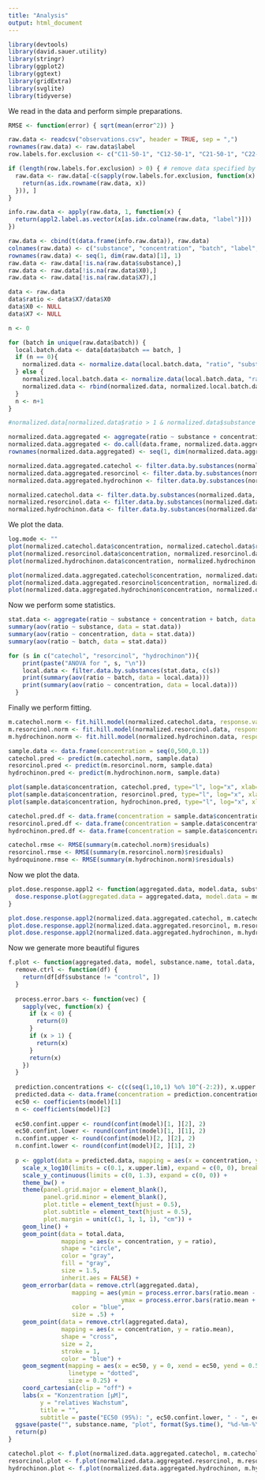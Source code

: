 ```yaml
---
title: "Analysis"
output: html_document
---
```


```r
library(devtools)
library(david.sauer.utility)
library(stringr)
library(ggplot2)
library(ggtext)
library(gridExtra)
library(svglite)
library(tidyverse)
```

We read in the data and perform simple preparations.
```r
RMSE <- function(error) { sqrt(mean(error^2)) }

raw.data <- readcsv("observations.csv", header = TRUE, sep = ",")
rownames(raw.data) <- raw.data$label
row.labels.for.exclusion <- c("C11-50-1", "C12-50-1", "C21-50-1", "C22-50-1", "C31-50-1", "C32-50-1", "C11-75-1", "C12-75-1", "C21-75-1", "C22-75-1", "C31-75-1", "C32-75-1", "R11-50-1", "R12-50-1", "R21-50-1", "R22-50-1", "R31-50-1", "R32-50-1", "R11-100-1", "R12-100-1", "R21-100-1", "R22-100-1", "R31-100-1", "R32-100-1", "H11-50-1", "H12-50-1", "H21-50-1", "H22-50-1", "H31-50-1", "H32-50-1", "H11-100-1", "H12-100-1", "H21-100-1", "H22-100-1", "H31-100-1", "H32-100-1") # controlls which measurements are excluded (provide labels as in data file)

if (length(row.labels.for.exclusion) > 0) { # remove data specified by row.labels.for.exclusion
  raw.data <- raw.data[-c(sapply(row.labels.for.exclusion, function(x) {
    return(as.idx.rowname(raw.data, x))
  })), ]
}

info.raw.data <- apply(raw.data, 1, function(x) {
  return(appl2.label.as.vector(x[as.idx.colname(raw.data, "label")]))
})

raw.data <- cbind(t(data.frame(info.raw.data)), raw.data)
colnames(raw.data) <- c("substance", "concentration", "batch", "label", "X0", "X7")
rownames(raw.data) <- seq(1, dim(raw.data)[1], 1)
raw.data <- raw.data[!is.na(raw.data$substance),]
raw.data <- raw.data[!is.na(raw.data$X0),]
raw.data <- raw.data[!is.na(raw.data$X7),]

data <- raw.data
data$ratio <- data$X7/data$X0
data$X0 <- NULL
data$X7 <- NULL
```

```r
n <- 0

for (batch in unique(raw.data$batch)) {
  local.batch.data <- data[data$batch == batch, ]
  if (n == 0){
    normalized.data <- normalize.data(local.batch.data, "ratio", "substance", "control")
  } else {
    normalized.local.batch.data <- normalize.data(local.batch.data, "ratio", "substance", "control") 
    normalized.data <- rbind(normalized.data, normalized.local.batch.data)
  }
  n <- n+1
}

#normalized.data[normalized.data$ratio > 1 & normalized.data$substance != "control", as.idx.colname(normalized.data, "ratio")] <- NA

normalized.data.aggregated <- aggregate(ratio ~ substance + concentration, data = normalized.data, function(x) c(mean = mean(x), sd = sd(x)))
normalized.data.aggregated <- do.call(data.frame, normalized.data.aggregated)
rownames(normalized.data.aggregated) <- seq(1, dim(normalized.data.aggregated)[1], 1)

normalized.data.aggregated.catechol <- filter.data.by.substances(normalized.data.aggregated, c("catechol"))
normalized.data.aggregated.resorcinol <- filter.data.by.substances(normalized.data.aggregated, c("resorcinol"))
normalized.data.aggregated.hydrochinon <- filter.data.by.substances(normalized.data.aggregated, c("hydrochinon"))

normalized.catechol.data <- filter.data.by.substances(normalized.data, c("catechol"))
normalized.resorcinol.data <- filter.data.by.substances(normalized.data, c("resorcinol"))
normalized.hydrochinon.data <- filter.data.by.substances(normalized.data, c("hydrochinon"))
```

We plot the data.
```r
log.mode <- ""
plot(normalized.catechol.data$concentration, normalized.catechol.data$ratio, col=normalized.catechol.data$batch, log=log.mode)
plot(normalized.resorcinol.data$concentration, normalized.resorcinol.data$ratio, col=normalized.resorcinol.data$batch, log=log.mode)
plot(normalized.hydrochinon.data$concentration, normalized.hydrochinon.data$ratio, col=normalized.hydrochinon.data$batch, log=log.mode)

plot(normalized.data.aggregated.catechol$concentration, normalized.data.aggregated.catechol$ratio.mean, log=log.mode)
plot(normalized.data.aggregated.resorcinol$concentration, normalized.data.aggregated.resorcinol$ratio.mean, log=log.mode)
plot(normalized.data.aggregated.hydrochinon$concentration, normalized.data.aggregated.hydrochinon$ratio.mean, log=log.mode)
```

Now we perform some statistics.
```r
stat.data <- aggregate(ratio ~ substance + concentration + batch, data = normalized.data, mean)
summary(aov(ratio ~ substance, data = stat.data))
summary(aov(ratio ~ concentration, data = stat.data))
summary(aov(ratio ~ batch, data = stat.data))

for (s in c("catechol", "resorcinol", "hydrochinon")){
    print(paste("ANOVA for ", s, "\n"))
    local.data <- filter.data.by.substances(stat.data, c(s))
    print(summary(aov(ratio ~ batch, data = local.data)))
    print(summary(aov(ratio ~ concentration, data = local.data)))
  }
```

Finally we perform fitting.
```r
m.catechol.norm <- fit.hill.model(normalized.catechol.data, response.variable.name = "ratio")
m.resorcinol.norm <- fit.hill.model(normalized.resorcinol.data, response.variable.name = "ratio", guesses=c(ec50=14, n=1.5))
m.hydrochinon.norm <- fit.hill.model(normalized.hydrochinon.data, response.variable.name = "ratio")

sample.data <- data.frame(concentration = seq(0,500,0.1))
catechol.pred <- predict(m.catechol.norm, sample.data)
resorcinol.pred <- predict(m.resorcinol.norm, sample.data)
hydrochinon.pred <- predict(m.hydrochinon.norm, sample.data)

plot(sample.data$concentration, catechol.pred, type="l", log="x", xlab="Konzentration (µM)", ylab="normalisiertes relatives Wachstum", main="Catechol")
plot(sample.data$concentration, resorcinol.pred, type="l", log="x", xlab="Konzentration (µM)", ylab="normalisiertes relatives Wachstum", main="Resorcinol")
plot(sample.data$concentration, hydrochinon.pred, type="l", log="x", xlab="Konzentration (µM)", ylab="normalisiertes relatives Wachstum", main="Hydrochinon")

catechol.pred.df <- data.frame(concentration = sample.data$concentration, ratio.mean = catechol.pred)
resorcinol.pred.df <- data.frame(concentration = sample.data$concentration, ratio.mean = resorcinol.pred)
hydrochinon.pred.df <- data.frame(concentration = sample.data$concentration, ratio.mean = hydrochinon.pred)

catechol.rmse <- RMSE(summary(m.catechol.norm)$residuals)
resorcinol.rmse <- RMSE(summary(m.resorcinol.norm)$residuals)
hydroquinone.rmse <- RMSE(summary(m.hydrochinon.norm)$residuals)
```

Now we plot the data.
```r
plot.dose.response.appl2 <- function(aggregated.data, model.data, substance.name, x.upper.lim = 100) {
  dose.response.plot(aggregated.data = aggregated.data, model.data = model.data, title = paste(substance.name, "+ 0.1% (v/v) Tween20 nach 7 Tagen"), x.upper.lim = x.upper.lim, xlab = "Konzentration (mM)", ylab = "normalisiertes relatives Wachstum", filename = substance.name)
}

plot.dose.response.appl2(normalized.data.aggregated.catechol, m.catechol.norm, "Catechol", x.upper.lim = 110)
plot.dose.response.appl2(normalized.data.aggregated.resorcinol, m.resorcinol.norm, "Resorcinol", x.upper.lim = 160)
plot.dose.response.appl2(normalized.data.aggregated.hydrochinon, m.hydrochinon.norm, "Hydrochinon", x.upper.lim = 210)
```

Now we generate more beautiful figures
```r
f.plot <- function(aggregated.data, model, substance.name, total.data, x.upper.lim = 250){
  remove.ctrl <- function(df) {
    return(df[df$substance != "control", ])
  }
  
  process.error.bars <- function(vec) {
    sapply(vec, function(x) {
      if (x < 0) {
        return(0)
      }
      if (x > 1) {
        return(x)
      }
      return(x)
    })
  }
  
  prediction.concentrations <- c(c(seq(1,10,1) %o% 10^(-2:2)), x.upper.lim)
  predicted.data <- data.frame(concentration = prediction.concentrations, ratio.mean = predict(model, data.frame(concentration = prediction.concentrations)))
  ec50 <- coefficients(model)[1]
  n <- coefficients(model)[2]
  
  ec50.confint.upper <- round(confint(model)[1, ][2], 2)
  ec50.confint.lower <- round(confint(model)[1, ][1], 2)
  n.confint.upper <- round(confint(model)[2, ][2], 2)
  n.confint.lower <- round(confint(model)[2, ][1], 2)
  
  p <- ggplot(data = predicted.data, mapping = aes(x = concentration, y = ratio.mean)) + 
    scale_x_log10(limits = c(0.1, x.upper.lim), expand = c(0, 0), breaks = c(0.1, 1, 5, 10, 50, 100, 200), labels = c("0.1", "1", "5", "10", "50", "100", "200")) + 
    scale_y_continuous(limits = c(0, 1.3), expand = c(0, 0)) + 
    theme_bw() + 
    theme(panel.grid.major = element_blank(), 
          panel.grid.minor = element_blank(), 
          plot.title = element_text(hjust = 0.5),  
          plot.subtitle = element_text(hjust = 0.5), 
          plot.margin = unit(c(1, 1, 1, 1), "cm")) + 
    geom_line() + 
    geom_point(data = total.data,
               mapping = aes(x = concentration, y = ratio),
               shape = "circle",
               color = "gray",
               fill = "gray",
               size = 1.5,
               inherit.aes = FALSE) +
    geom_errorbar(data = remove.ctrl(aggregated.data), 
                  mapping = aes(ymin = process.error.bars(ratio.mean - ratio.sd), 
                                ymax = process.error.bars(ratio.mean + ratio.sd)), 
                  color = "blue", 
                  size = .5) + 
    geom_point(data = remove.ctrl(aggregated.data), 
               mapping = aes(x = concentration, y = ratio.mean), 
               shape = "cross", 
               size = 2,
               stroke = 1,
               color = "blue") + 
    geom_segment(mapping = aes(x = ec50, y = 0, xend = ec50, yend = 0.5), 
                 linetype = "dotted", 
                 size = 0.25) + 
    coord_cartesian(clip = "off") + 
    labs(x = "Konzentration [µM]", 
         y = "relatives Wachstum", 
         title = "", 
         subtitle = paste("EC50 (95%): ", ec50.confint.lower, " - ", ec50.confint.upper, ", n (95%): ", n.confint.lower, " - ", n.confint.upper, sep = ""))
  ggsave(paste("", substance.name, "plot", format(Sys.time(), "%d-%m-%Y.eps"), sep = "_"), dpi = "retina", device = "eps")
  return(p)
}

catechol.plot <- f.plot(normalized.data.aggregated.catechol, m.catechol.norm, "Catechol", filter.data.by.substances(normalized.data, c("catechol"), include.control = FALSE))
resorcinol.plot <- f.plot(normalized.data.aggregated.resorcinol, m.resorcinol.norm, "Resorcinol", filter.data.by.substances(normalized.data, c("resorcinol"), include.control = FALSE))
hydrochinon.plot <- f.plot(normalized.data.aggregated.hydrochinon, m.hydrochinon.norm, "Hydrochinon", filter.data.by.substances(normalized.data, c("hydrochinon"), include.control = FALSE), x.upper.lim = 500)
```



